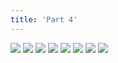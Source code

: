 ```yaml
---
title: 'Part 4'
---
```


![](/images/shell/part-4/shell31.jpg)
![](/images/shell/part-4/shell32.jpg)
![](/images/shell/part-4/shell33.jpg)
![](/images/shell/part-4/shell34.jpg)
![](/images/shell/part-4/shell35.jpg)
![](/images/shell/part-4/shell36.jpg)
![](/images/shell/part-4/shell37.jpg)
![](/images/shell/part-4/shell38.jpg)